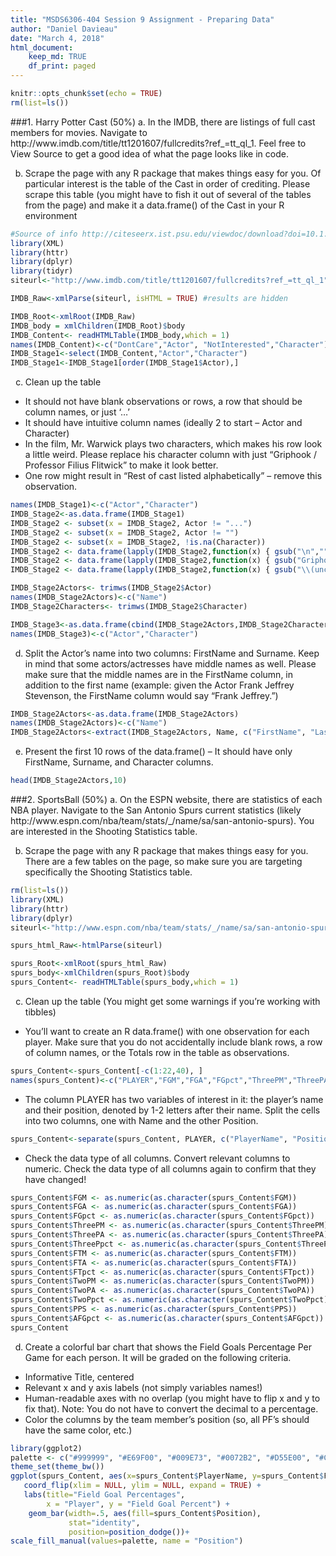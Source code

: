 ```yaml
---
title: "MSDS6306-404 Session 9 Assignment - Preparing Data"
author: "Daniel Davieau"
date: "March 4, 2018"
html_document:
    keep_md: TRUE
    df_print: paged
---
```


```r
knitr::opts_chunk$set(echo = TRUE)
rm(list=ls())
```

###1. Harry Potter Cast (50%) 
a. In the IMDB, there are listings of full cast members for movies.  Navigate to http://www.imdb.com/title/tt1201607/fullcredits?ref_=tt_ql_1.  Feel free to View Source to get a good idea of what the page looks like in code. 

b. Scrape the page with any R package that makes things easy for you.  Of particular interest is the table of the Cast in order of crediting.  Please scrape this table (you might have to fish it out of several of the tables from the page) and make it a data.frame() of the Cast in your R environment 

```r
#Source of info http://citeseerx.ist.psu.edu/viewdoc/download?doi=10.1.1.707.4464&rep=rep1&type=pdf
library(XML)
library(httr)
library(dplyr)
library(tidyr)
siteurl<-"http://www.imdb.com/title/tt1201607/fullcredits?ref_=tt_ql_1"
```
```r
IMDB_Raw<-xmlParse(siteurl, isHTML = TRUE) #results are hidden 
```
```r
IMDB_Root<-xmlRoot(IMDB_Raw)
IMDB_body = xmlChildren(IMDB_Root)$body
IMDB_Content<- readHTMLTable(IMDB_body,which = 1)
names(IMDB_Content)<-c("DontCare","Actor", "NotInterested","Character")
IMDB_Stage1<-select(IMDB_Content,"Actor","Character")
IMDB_Stage1<-IMDB_Stage1[order(IMDB_Stage1$Actor),]
```

c. Clean up the table
* It should not have blank observations or rows, a row that should be column names, or just ‘…’ 
* It should have intuitive column names (ideally 2 to start – Actor and Character) 
* In the film, Mr. Warwick plays two characters, which makes his row look a little weird.  Please replace his character column with just “Griphook / Professor Filius Flitwick” to make it look better. 
* One row might result in “Rest of cast listed alphabetically” – remove this observation. 

```r
names(IMDB_Stage1)<-c("Actor","Character")
IMDB_Stage2<-as.data.frame(IMDB_Stage1)
IMDB_Stage2 <- subset(x = IMDB_Stage2, Actor != "...")
IMDB_Stage2 <- subset(x = IMDB_Stage2, Actor != "")
IMDB_Stage2 <- subset(x = IMDB_Stage2, !is.na(Character))
IMDB_Stage2 <- data.frame(lapply(IMDB_Stage2,function(x) { gsub("\n","",x)}))
IMDB_Stage2 <- data.frame(lapply(IMDB_Stage2,function(x) { gsub("Griphook /              Professor Filius Flitwick","Griphook / Professor Filius Flitwick",x)}))
IMDB_Stage2 <- data.frame(lapply(IMDB_Stage2,function(x) { gsub("\\(uncredited)","",x)}))

IMDB_Stage2Actors<- trimws(IMDB_Stage2$Actor)
names(IMDB_Stage2Actors)<-c("Name")
IMDB_Stage2Characters<- trimws(IMDB_Stage2$Character)

IMDB_Stage3<-as.data.frame(cbind(IMDB_Stage2Actors,IMDB_Stage2Characters))
names(IMDB_Stage3)<-c("Actor","Character")
```

d. Split the Actor’s name into two columns: FirstName and Surname.  Keep in mind that some actors/actresses have middle names as well.  Please make sure that the middle names are in the FirstName column, in addition to the first name (example: given the Actor Frank Jeffrey Stevenson, the FirstName column would say “Frank Jeffrey.”) 

```r
IMDB_Stage2Actors<-as.data.frame(IMDB_Stage2Actors)
names(IMDB_Stage2Actors)<-c("Name")
IMDB_Stage2Actors<-extract(IMDB_Stage2Actors, Name, c("FirstName", "LastName"), "([^ ]+) (.*)")
```

e. Present the first 10 rows of the data.frame() – It should have only FirstName, Surname, and Character columns. 
```r
head(IMDB_Stage2Actors,10)
```
###2. SportsBall (50%) 
a. On the ESPN website, there are statistics of each NBA player.  Navigate to the San Antonio Spurs current statistics (likely http://www.espn.com/nba/team/stats/_/name/sa/san-antonio-spurs).  You are interested in the Shooting Statistics table. 

b. Scrape the page with any R package that makes things easy for you.  There are a few tables on the page, so make sure you are targeting specifically the Shooting Statistics table.   
```r
rm(list=ls())
library(XML)
library(httr)
library(dplyr)
siteurl<-"http://www.espn.com/nba/team/stats/_/name/sa/san-antonio-spurs"
```
```r
spurs_html_Raw<-htmlParse(siteurl)
```
```r
spurs_Root<-xmlRoot(spurs_html_Raw)
spurs_body<-xmlChildren(spurs_Root)$body
spurs_Content<- readHTMLTable(spurs_body,which = 1)
```
c. Clean up the table (You might get some warnings if you’re working with tibbles) 
* You’ll want to create an R data.frame() with one observation for each player.  Make sure that you do not accidentally include blank rows, a row of column names, or the Totals row in the table as observations. 
```r
spurs_Content<-spurs_Content[-c(1:22,40), ] 
names(spurs_Content)<-c("PLAYER","FGM","FGA","FGpct","ThreePM","ThreePA","ThreePpct","FTM","FTA","FTpct","TwoPM","TwoPA","TwoPpct","PPS","AFGpct")
```

* The column PLAYER has two variables of interest in it: the player’s name and their position, denoted by 1-2 letters after their name.  Split the cells into two columns, one with Name and the other Position. 
```r
spurs_Content<-separate(spurs_Content, PLAYER, c("PlayerName", "Position"), sep = ", ", remove = TRUE, convert = TRUE, extra = "warn", fill = "warn")
```
* Check the data type of all columns.  Convert relevant columns to numeric.  Check the data type of all columns again to confirm that they have changed! 
```r
spurs_Content$FGM <- as.numeric(as.character(spurs_Content$FGM))
spurs_Content$FGA <- as.numeric(as.character(spurs_Content$FGA))
spurs_Content$FGpct <- as.numeric(as.character(spurs_Content$FGpct))
spurs_Content$ThreePM <- as.numeric(as.character(spurs_Content$ThreePM))
spurs_Content$ThreePA <- as.numeric(as.character(spurs_Content$ThreePA))
spurs_Content$ThreePpct <- as.numeric(as.character(spurs_Content$ThreePpct))
spurs_Content$FTM <- as.numeric(as.character(spurs_Content$FTM))
spurs_Content$FTA <- as.numeric(as.character(spurs_Content$FTA))
spurs_Content$FTpct <- as.numeric(as.character(spurs_Content$FTpct))
spurs_Content$TwoPM <- as.numeric(as.character(spurs_Content$TwoPM))
spurs_Content$TwoPA <- as.numeric(as.character(spurs_Content$TwoPA))
spurs_Content$TwoPpct <- as.numeric(as.character(spurs_Content$TwoPpct))
spurs_Content$PPS <- as.numeric(as.character(spurs_Content$PPS))
spurs_Content$AFGpct <- as.numeric(as.character(spurs_Content$AFGpct))
spurs_Content
```
d. Create a colorful bar chart that shows the Field Goals Percentage Per Game for each person. It will be graded on the following criteria. 
* Informative Title, centered 
* Relevant x and y axis labels (not simply variables names!)  
* Human-readable axes with no overlap (you might have to flip x and y to fix that).  Note: You do not have to convert the decimal to a percentage. 
* Color the columns by the team member’s position (so, all PF’s should have the same color, etc.) 
```r
library(ggplot2)
palette <- c("#999999", "#E69F00", "#009E73", "#0072B2", "#D55E00", "#CC79A7")
theme_set(theme_bw())
ggplot(spurs_Content, aes(x=spurs_Content$PlayerName, y=spurs_Content$FGpct)) + 
   coord_flip(xlim = NULL, ylim = NULL, expand = TRUE) +
   labs(title="Field Goal Percentages", 
        x = "Player", y = "Field Goal Percent") + 
    geom_bar(width=.5, aes(fill=spurs_Content$Position),   
             stat="identity",
             position=position_dodge())+
scale_fill_manual(values=palette, name = "Position")

```